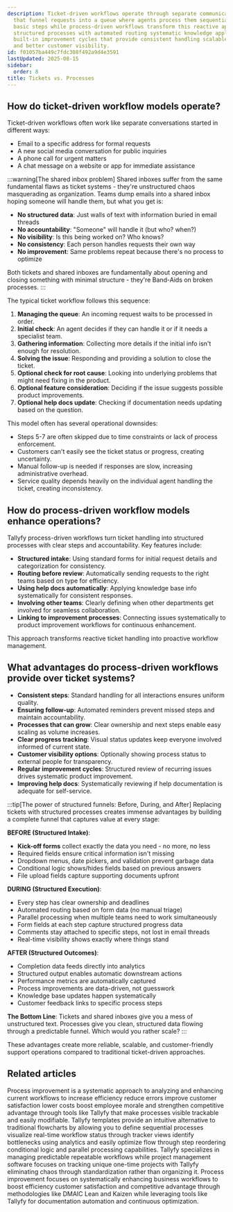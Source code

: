 ```yaml
---
description: Ticket-driven workflows operate through separate communication channels
  that funnel requests into a queue where agents process them sequentially through
  basic steps while process-driven workflows transform this reactive approach into
  structured processes with automated routing systematic knowledge application and
  built-in improvement cycles that provide consistent handling scalable operations
  and better customer visibility.
id: f01057ba449c7fdc308f492a9d4e3591
lastUpdated: 2025-08-15
sidebar:
  order: 8
title: Tickets vs. Processes
---
```


## How do ticket-driven workflow models operate?

Ticket-driven workflows often work like separate conversations started in different ways:

* Email to a specific address for formal requests
* A new social media conversation for public inquiries
* A phone call for urgent matters
* A chat message on a website or app for immediate assistance

:::warning[The shared inbox problem]
Shared inboxes suffer from the same fundamental flaws as ticket systems - they're unstructured chaos masquerading as organization. Teams dump emails into a shared inbox hoping someone will handle them, but what you get is:
- **No structured data**: Just walls of text with information buried in email threads
- **No accountability**: "Someone" will handle it (but who? when?)
- **No visibility**: Is this being worked on? Who knows?
- **No consistency**: Each person handles requests their own way
- **No improvement**: Same problems repeat because there's no process to optimize

Both tickets and shared inboxes are fundamentally about opening and closing something with minimal structure - they're Band-Aids on broken processes.
:::

The typical ticket workflow follows this sequence:

1. **Managing the queue**: An incoming request waits to be processed in order.
2. **Initial check**: An agent decides if they can handle it or if it needs a specialist team.
3. **Gathering information**: Collecting more details if the initial info isn't enough for resolution.
4. **Solving the issue**: Responding and providing a solution to close the ticket.
5. **Optional check for root cause**: Looking into underlying problems that might need fixing in the product.
6. **Optional feature consideration**: Deciding if the issue suggests possible product improvements.
7. **Optional help docs update**: Checking if documentation needs updating based on the question.

This model often has several operational downsides:

* Steps 5-7 are often skipped due to time constraints or lack of process enforcement.
* Customers can't easily see the ticket status or progress, creating uncertainty.
* Manual follow-up is needed if responses are slow, increasing administrative overhead.
* Service quality depends heavily on the individual agent handling the ticket, creating inconsistency.

## How do process-driven workflow models enhance operations?

Tallyfy process-driven workflows turn ticket handling into structured processes with clear steps and accountability. Key features include:

* **Structured intake**: Using standard forms for initial request details and categorization for consistency.
* **Routing before review**: Automatically sending requests to the right teams based on type for efficiency.
* **Using help docs automatically**: Applying knowledge base info systematically for consistent responses.
* **Involving other teams**: Clearly defining when other departments get involved for seamless collaboration.
* **Linking to improvement processes**: Connecting issues systematically to product improvement workflows for continuous enhancement.

This approach transforms reactive ticket handling into proactive workflow management.

## What advantages do process-driven workflows provide over ticket systems?

* **Consistent steps**: Standard handling for all interactions ensures uniform quality.
* **Ensuring follow-up**: Automated reminders prevent missed steps and maintain accountability.
* **Processes that can grow**: Clear ownership and next steps enable easy scaling as volume increases.
* **Clear progress tracking**: Visual status updates keep everyone involved informed of current state.
* **Customer visibility options**: Optionally showing process status to external people for transparency.
* **Regular improvement cycles**: Structured review of recurring issues drives systematic product improvement.
* **Improving help docs**: Systematically reviewing if help documentation is adequate for self-service.

:::tip[The power of structured funnels: Before, During, and After]
Replacing tickets with structured processes creates immense advantages by building a complete funnel that captures value at every stage:

**BEFORE (Structured Intake)**:
- **Kick-off forms** collect exactly the data you need - no more, no less
- Required fields ensure critical information isn't missing
- Dropdown menus, date pickers, and validation prevent garbage data
- Conditional logic shows/hides fields based on previous answers
- File upload fields capture supporting documents upfront

**DURING (Structured Execution)**:
- Every step has clear ownership and deadlines
- Automated routing based on form data (no manual triage)
- Parallel processing when multiple teams need to work simultaneously
- Form fields at each step capture structured progress data
- Comments stay attached to specific steps, not lost in email threads
- Real-time visibility shows exactly where things stand

**AFTER (Structured Outcomes)**:
- Completion data feeds directly into analytics
- Structured output enables automatic downstream actions
- Performance metrics are automatically captured
- Process improvements are data-driven, not guesswork
- Knowledge base updates happen systematically
- Customer feedback links to specific process steps

**The Bottom Line**: Tickets and shared inboxes give you a mess of unstructured text. Processes give you clean, structured data flowing through a predictable funnel. Which would you rather scale?
:::

These advantages create more reliable, scalable, and customer-friendly support operations compared to traditional ticket-driven approaches.


## Related articles
<CardGrid>
<LinkTitleCard header="<b>Process Improvement > What is process improvement?</b>" href="/products/pro/tutorials/how-to/process-improvement/what-is-process-improvement/" > Process improvement is a systematic approach to analyzing and enhancing current workflows to increase efficiency reduce errors improve customer satisfaction lower costs boost employee morale and strengthen competitive advantage through tools like Tallyfy that make processes visible trackable and easily modifiable. </LinkTitleCard>
<LinkTitleCard header="<b>Process Improvement > Understand process flow without flowcharts</b>" href="/products/pro/tutorials/how-to/process-improvement/understanding-process-flow-without-complex-flowcharts/" > Tallyfy templates provide an intuitive alternative to traditional flowcharts by allowing you to define sequential processes visualize real-time workflow status through tracker views identify bottlenecks using analytics and easily optimize flow through step reordering conditional logic and parallel processing capabilities. </LinkTitleCard>
<LinkTitleCard header="<b>Miscellaneous > Tallyfy vs. Projects</b>" href="/products/pro/miscellaneous/understanding-tallyfy-vs-project-management/" > Tallyfy specializes in managing predictable repeatable workflows while project management software focuses on tracking unique one-time projects with Tallyfy eliminating chaos through standardization rather than organizing it. </LinkTitleCard>
<LinkTitleCard header="<b>How To > Process improvement</b>" href="/products/pro/tutorials/how-to/process-improvement/" > Process improvement focuses on systematically enhancing business workflows to boost efficiency customer satisfaction and competitive advantage through methodologies like DMAIC Lean and Kaizen while leveraging tools like Tallyfy for documentation automation and continuous optimization. </LinkTitleCard>
</CardGrid>